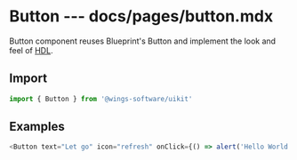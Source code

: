 # Button --- docs/pages/button.mdx

Button component reuses Blueprint's Button and implement the look and feel of [HDL](https://projects.invisionapp.com/d/?origin=v7#/projects/prototypes/17628604).

## Import

```js
import { Button } from '@wings-software/uikit'
```

## Examples

```js live=true
<Button text="Let go" icon="refresh" onClick={() => alert('Hello World')}></Button>
```
